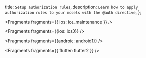   title: `Setup authorization rules`,
  description: `Learn how to apply authorization rules to your models with the @auth directive`,
};


<Fragments fragments={{ ios: ios_maintenance }} />


<Fragments fragments={{ios: ios0}} />


<Fragments fragments={{android: android1}} />


<Fragments fragments={{ flutter: flutter2 }} />
